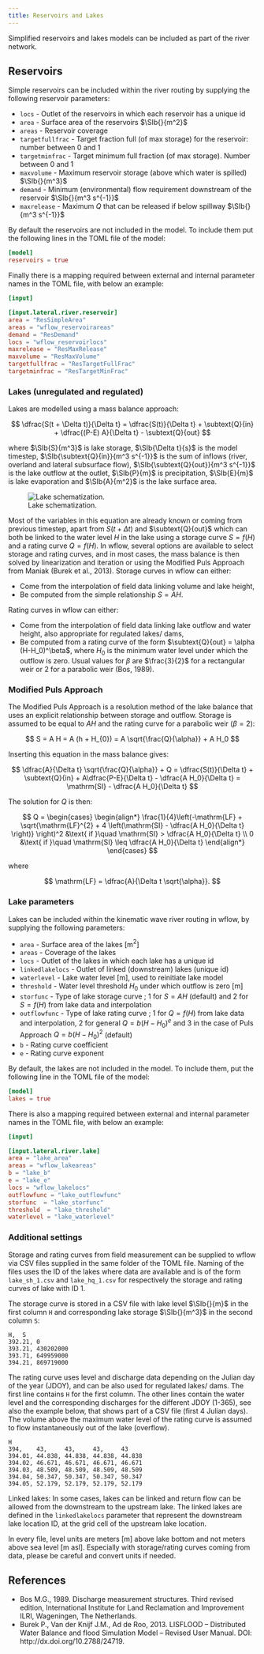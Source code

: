 ```yaml
---
title: Reservoirs and Lakes
---
```


Simplified reservoirs and lakes models can be included as part of the river network.

## Reservoirs
Simple reservoirs can be included within the river routing by supplying the following reservoir
parameters:

+ `locs` - Outlet of the reservoirs in which each reservoir has a unique id
+ `area` - Surface area of the reservoirs $\SIb{}{m^2}$
+ `areas` - Reservoir coverage
+ `targetfullfrac` - Target fraction full (of max storage) for the reservoir: number between
  0 and 1
+ `targetminfrac` - Target minimum full fraction (of max storage). Number between 0 and 1
+ `maxvolume` - Maximum reservoir storage (above which water is spilled) $\SIb{}{m^3}$
+ `demand` - Minimum (environmental) flow requirement downstream of the reservoir  $\SIb{}{m^3 s^{-1}}$
+ `maxrelease` - Maximum $Q$ that can be released if below spillway $\SIb{}{m^3 s^{-1}}$

By default the reservoirs are not included in the model. To include them put the following
lines in the TOML file of the model:

```toml
[model]
reservoirs = true
```
Finally there is a mapping required between external and internal parameter names in the TOML
file, with below an example:

```toml
[input]

[input.lateral.river.reservoir]
area = "ResSimpleArea"
areas = "wflow_reservoirareas"
demand = "ResDemand"
locs = "wflow_reservoirlocs"
maxrelease = "ResMaxRelease"
maxvolume = "ResMaxVolume"
targetfullfrac = "ResTargetFullFrac"
targetminfrac = "ResTargetMinFrac"
```
### Lakes (unregulated and regulated)
Lakes are modelled using a mass balance approach:

$$
    \dfrac{S(t + \Delta t)}{\Delta t} = \dfrac{S(t)}{\Delta t} + \subtext{Q}{in} + \dfrac{(P-E) A}{\Delta t} - \subtext{Q}{out}
$$

where $\SIb{S}{m^3}$ is lake storage, $\SIb{\Delta t}{s}$ is the model timestep,
$\SIb{\subtext{Q}{in}}{m^3 s^{-1}}$ is the sum of inflows (river, overland and lateral
subsurface flow), $\SIb{\subtext{Q}{out}}{m^3 s^{-1}}$ is the lake outflow at the outlet,
$\SIb{P}{m}$ is precipitation, $\SIb{E}{m}$ is lake evaporation and $\SIb{A}{m^2}$ is the lake
surface area.

![Lake schematization.](../../images/lake.png)

Most of the variables in this equation are already known or coming from previous timestep,
apart from $S(t+ \Delta t)$ and $\subtext{Q}{out}$ which can both be linked to the water level
$H$ in the lake using a storage curve $S = f(H)$ and a rating curve $Q = f(H)$. In wflow,
several options are available to select storage and rating curves, and in most cases, the mass
balance is then solved by linearization and iteration or using the Modified Puls Approach from
Maniak (Burek et al., 2013). Storage curves in wflow can either:

+ Come from the interpolation of field data linking volume and lake height,
+ Be computed from the simple relationship $S = A H$.

Rating curves in wflow can either:

+ Come from the interpolation of field data linking lake outflow and water height, also
  appropriate for regulated lakes/ dams,
+ Be computed from a rating curve of the form $\subtext{Q}{out} = \alpha (H-H_0)^\beta$, where
  $H_{0}$ is the minimum water level under which the outflow is zero. Usual values for $\beta$
  are $\frac{3}{2}$ for a rectangular weir or $2$ for a parabolic weir (Bos, 1989).

### Modified Puls Approach
The Modified Puls Approach is a resolution method of the lake balance that uses an explicit
relationship between storage and outflow. Storage is assumed to be equal to $A H$ and the
rating curve for a parabolic weir ($\beta = 2$):

$$
    S = A H = A  (h + H_{0}) = A \sqrt{\frac{Q}{\alpha}} + A H_0
$$

Inserting this equation in the mass balance gives:

$$
    \dfrac{A}{\Delta t} \sqrt{\frac{Q}{\alpha}} + Q = \dfrac{S(t)}{\Delta t} + \subtext{Q}{in} +
    A\dfrac{P-E}{\Delta t} - \dfrac{A H_0}{\Delta t} = \mathrm{SI} - \dfrac{A H_0}{\Delta t}
$$

The solution for $Q$ is then:

$$
  Q =
    \begin{cases}
      \begin{align*}
        \frac{1}{4}\left(-\mathrm{LF} + \sqrt{\mathrm{LF}^{2} + 4  \left(\mathrm{SI} - \dfrac{A H_0}{\Delta t} \right)}
        \right)^2 &\text{ if }\quad \mathrm{SI} > \dfrac{A H_0}{\Delta t} \\
        0 &\text{ if }\quad \mathrm{SI} \leq \dfrac{A H_0}{\Delta t}
      \end{align*}
    \end{cases}
$$

where

$$
 \mathrm{LF} = \dfrac{A}{\Delta t \sqrt{\alpha}}.
$$

### Lake parameters
Lakes can be included within the kinematic wave river routing in wflow, by supplying the
following parameters:

+ `area` - Surface area of the lakes [m$^2$]
+ `areas` - Coverage of the lakes
+ `locs` - Outlet of the lakes in which each lake has a unique id
+ `linkedlakelocs` - Outlet of linked (downstream) lakes (unique id)
+ `waterlevel` - Lake water level [m], used to reinitiate lake model
+ `threshold` - Water level threshold $H_{0}$ under which outflow is zero [m]
+ `storfunc` - Type of lake storage curve ; 1 for $S = AH$ (default) and 2 for $S = f(H)$ from
  lake data and interpolation
+ `outflowfunc` - Type of lake rating curve ; 1 for $Q = f(H)$ from lake data and
  interpolation, 2 for general $Q = b(H - H_{0})^{e}$ and 3 in the case of Puls Approach
  $Q = b(H - H_{0})^{2}$ (default)
+ `b` -  Rating curve coefficient
+ `e` - Rating curve exponent

By default, the lakes are not included in the model. To include them, put the following line in
the TOML file of the model:

```toml
[model]
lakes = true
```
There is also a mapping required between external and internal parameter names in the TOML
file, with below an example:

```toml
[input]

[input.lateral.river.lake]
area = "lake_area"
areas = "wflow_lakeareas"
b = "lake_b"
e = "lake_e"
locs = "wflow_lakelocs"
outflowfunc = "lake_outflowfunc"
storfunc  = "lake_storfunc"
threshold  = "lake_threshold"
waterlevel = "lake_waterlevel"
```

### Additional settings
Storage and rating curves from field measurement can be supplied to wflow via CSV files
supplied in the same folder of the TOML file. Naming of the files uses the ID of the lakes
where data are available and is of the form `lake_sh_1.csv` and `lake_hq_1.csv` for
respectively the storage and rating curves of lake with ID 1.

The storage curve is stored in a CSV file with lake level $\SIb{}{m}$ in the first column `H`
and corresponding lake storage $\SIb{}{m^3}$ in the second column `S`:

```
H,  S
392.21, 0
393.21, 430202000
393.71, 649959000
394.21, 869719000
```

The rating curve uses level and discharge data depending on the Julian day of the year (JDOY),
and can be also used for regulated lakes/ dams. The first line contains `H` for the first
column. The other lines contain the water level and the corresponding discharges for the
different JDOY (1-365), see also the example below, that shows part of a CSV file (first 4
Julian days). The volume above the maximum water level of the rating curve is assumed to flow
instantaneously out of the lake (overflow).

```
H
394,    43,     43,     43,     43
394.01, 44.838, 44.838, 44.838, 44.838
394.02, 46.671, 46.671, 46.671, 46.671
394.03, 48.509, 48.509, 48.509, 48.509
394.04, 50.347, 50.347, 50.347, 50.347
394.05, 52.179, 52.179, 52.179, 52.179
```
Linked lakes: In some cases, lakes can be linked and return flow can be allowed from the
downstream to the upstream lake. The linked lakes are defined in the `linkedlakelocs` parameter
that represent the downstream lake location ID, at the grid cell of the upstream lake location.

::: {.callout-note}
In every file, level units are meters [m] above lake bottom and not meters above sea level [m
asl]. Especially with storage/rating curves coming from data, please be careful and convert
units if needed.
:::

## References
+ Bos M.G., 1989. Discharge measurement structures. Third revised edition, International
  Institute for Land Reclamation and Improvement ILRI, Wageningen, The Netherlands.
+ Burek P., Van der Knijf J.M., Ad de Roo, 2013. LISFLOOD – Distributed Water Balance and flood
  Simulation Model – Revised User Manual. DOI: http://dx.doi.org/10.2788/24719.